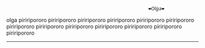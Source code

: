 
                                                        ❤️𝘖𝘭𝘨𝘢❤️

  olga piriripororo piriripororo piriripororo piriripororo piriripororo
  piriripororo piriripororo piriripororo piriripororo piriripororo piriripororo
  piriripororo piriripororo

---

